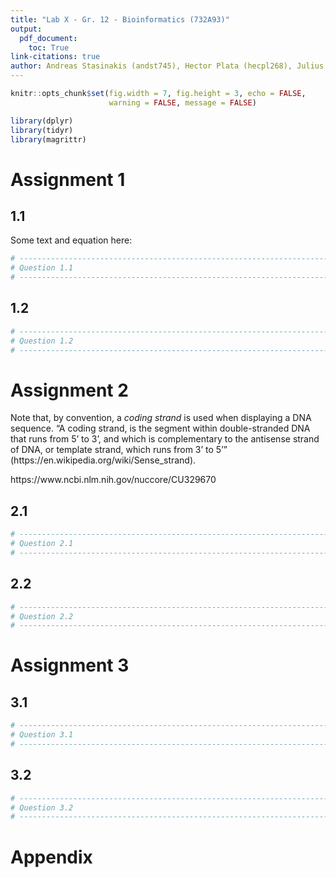 ```yaml
---
title: "Lab X - Gr. 12 - Bioinformatics (732A93)"
output: 
  pdf_document:
    toc: True
link-citations: true
author: Andreas Stasinakis (andst745), Hector Plata (hecpl268), Julius Kittler (julki092), Mim Kemal Tekin (mimte666), Stefano Toffol (steto820)
---
```


```r

knitr::opts_chunk$set(fig.width = 7, fig.height = 3, echo = FALSE, 
                      warning = FALSE, message = FALSE) 

library(dplyr)
library(tidyr)
library(magrittr)

```

# Assignment 1

## 1.1

Some text and equation here: 

\begin{equation}
  S = \sqrt{\frac{\sum_{r,s}(d_{rs} - \hat{d}_{rs})^2}{\sum_{r,s} d_{rs}^2}}.
\end{equation}


```r
# ------------------------------------------------------------------------------
# Question 1.1
# ------------------------------------------------------------------------------

```

## 1.2

```r
# ------------------------------------------------------------------------------
# Question 1.2
# ------------------------------------------------------------------------------

```

# Assignment 2

Note that, by convention, a *coding strand* is used when displaying a DNA sequence.
"A coding strand, is the segment within double-stranded DNA that runs from 5' to 3', and which is complementary to the antisense strand of DNA, or template strand, which runs from 3' to 5'" (https://en.wikipedia.org/wiki/Sense_strand).

https://www.ncbi.nlm.nih.gov/nuccore/CU329670


## 2.1

```r
# ------------------------------------------------------------------------------
# Question 2.1
# ------------------------------------------------------------------------------

```

## 2.2

```r
# ------------------------------------------------------------------------------
# Question 2.2
# ------------------------------------------------------------------------------

```

# Assignment 3

## 3.1

```r
# ------------------------------------------------------------------------------
# Question 3.1
# ------------------------------------------------------------------------------

```

## 3.2

```r
# ------------------------------------------------------------------------------
# Question 3.2
# ------------------------------------------------------------------------------

```

# Appendix

```r

```